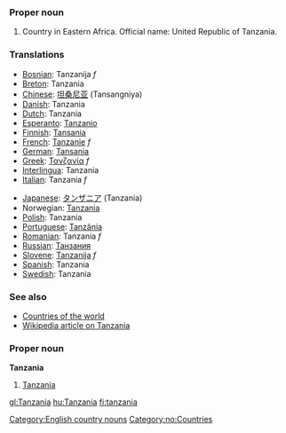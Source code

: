===Proper noun===
# Country in Eastern Africa. Official name: United Republic of Tanzania.
===Translations===
{{top}}
*[[Bosnian]]: Tanzanija ''f''
*[[Breton]]: Tanzania
*[[Chinese]]: [[坦桑尼亚]] (Tansangniya)
*[[Danish]]: Tanzania
*[[Dutch]]: Tanzania
*[[Esperanto]]: [[Tanzanio]]
*[[Finnish]]: [[Tansania]]
*[[French]]: [[Tanzanie]] ''f''
*[[German]]: [[Tansania]]
*[[Greek]]: [[Τανζανία]] ''f''
*[[Interlingua]]: Tanzania
*[[Italian]]: Tanzania ''f''
{{mid}}
*[[Japanese]]: [[タンザニア]] (Tanzania)
*Norwegian: [[#Norwegian|Tanzania]]
*[[Polish]]: Tanzania
*[[Portuguese]]: [[Tanzânia]]
*[[Romanian]]: Tanzania ''f''
*[[Russian]]: [[Танзания]]
*[[Slovene]]: [[Tanzanija]] ''f''
*[[Spanish]]: Tanzania
*[[Swedish]]: Tanzania
{{bottom}}

===See also===
*[[Countries of the world]]
*[[w:Tanzania|Wikipedia article on Tanzania]]
[[Category:English country nouns]]

===Proper noun===
[[Category:no:Countries]]
'''Tanzania'''
#[[#English|Tanzania]]

[[gl:Tanzania]]
[[hu:Tanzania]]
[[fi:tanzania]]